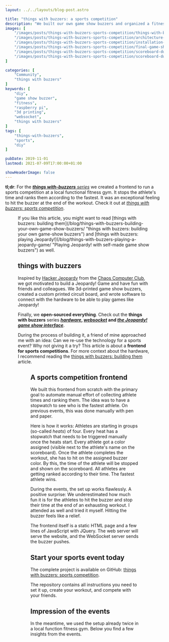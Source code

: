 ```yaml
---
layout: ../../layouts/blog-post.astro

title: "things with buzzers: a sports competition"
description: "We built our own game show buzzers and organized a fitness sports competition. The athlete pushed the buzzer at the finish to track his time. Here we describe how you can do this as well."
images: [
    "/images/posts/things-with-buzzers-sports-competition/things-with-buzzers-sports-competition-interface.png",
    "/images/posts/things-with-buzzers-sports-competition/architecture-raspberry-pi-websocket-usb-game-show-buzzer-setup-frontend.png",
    "/images/posts/things-with-buzzers-sports-competition/installation-of-self-made-game-show-buzzer.jpg",
    "/images/posts/things-with-buzzers-sports-competition/final-game-show-buzzer-event-setup.jpg",
    "/images/posts/things-with-buzzers-sports-competition/scoreboard-during-rowing-exercise.jpg",
    "/images/posts/things-with-buzzers-sports-competition/scoreboard-during-wallballs-exercise.jpg"
]

categories: [
    "Community",
    "things with buzzers"
]
keywords: [
    "diy",
    "game show buzzer",
    "fitness",
    "raspberry pi",
    "3d printing",
    "websocket",
    "things with buzzers"
]
tags: [
    "things-with-buzzers",
    "sports",
    "diy"
]

pubDate: 2019-11-01
lastmod: 2021-07-09T17:00:00+01:00

showHeaderImage: false
---
```


**tl;dr**: For the _[**things with-buzzers** series](https://github.com/andygrunwald/things-with-buzzers-hardware "things with buzzers hardware at GitHub")_ we created a frontend to run a sports competition at a local functional fitness gym. It stops the athlete's time and ranks them according to the fastest. It was an exceptional feeling to hit the buzzer at the end of the workout. Check it out at _[things with buzzers: sports competition](https://github.com/andygrunwald/things-with-buzzers-sports-competition "things with buzzer sport competition interface at GitHub")_.

<Figure
    path="/images/posts/things-with-buzzers-sports-competition/things-with-buzzers-sports-competition-interface.png"
    alt="things with buzzers: The sports competition interface."
    title="things with buzzers: The sports competition interface." />

<UpdateBox>
    If you like this article, you might want to read [things with buzzers: building them](/blog/things-with-buzzers-building-your-own-game-show-buzzers/ "things with buzzers: building your own game-show buzzers") and [things with buzzers: playing Jeopardy!](/blog/things-with-buzzers-playing-a-jeopardy-game/ "Playing Jeopardy! with self-made game show buzzers") as well.
</UpdateBox>

## things with buzzers

Inspired by [Hacker Jeopardy](https://media.ccc.de/search/?q=Hacker+Jeopardy "Hacker Jeopardy from the Chaos Computer Club") from the [Chaos Computer Club](https://www.ccc.de/en/ "Chaos Computer Club"), we got motivated to build a Jeopardy! Game and have fun with friends and colleagues.
We 3d-printed game show buzzers, created a custom printed circuit board, and wrote software to connect with the hardware to be able to play games like Jeopardy!

Finally, we **open-sourced everything**.
Check out the **things with buzzers** series **_[hardware](https://github.com/andygrunwald/things-with-buzzers-hardware "things with buzzers hardware at GitHub")_, _[websocket](https://github.com/andygrunwald/things-with-buzzers-websocket "things with buzzers WebSocket software at GitHub")_ and _[the Jeopardy! game show interface](https://github.com/andygrunwald/things-with-buzzers-jeopardy "things with buzzers Jeopardy! Game software at GitHub")_**.

During the process of building it, a friend of mine approached me with an idea: Can we re-use the technology for a sports event?
Why not giving it a try?
This article is about a **frontend for sports competitions**.
For more context about the hardware, I recommend reading the [things with buzzers: building them](/blog/things-with-buzzers-building-your-own-game-show-buzzers/ "things with buzzers: building your game-show buzzers") article.

<Figure
    path="/images/posts/things-with-buzzers-sports-competition/architecture-raspberry-pi-websocket-usb-game-show-buzzer-setup-frontend.png"
    alt="things with buzzers: Architecture diagram of how the single parts play together."
    title="things with buzzers: Architecture diagram of how the single parts play together." />

## A sports competition frontend

We built this frontend from scratch with the primary goal to automate manual effort of collecting athlete times and ranking them.
The idea was to have a stopwatch to see who is the fastest athlete.
On previous events, this was done manually with pen and paper.

Here is how it works:
Athletes are starting in groups (so-called _heats_) of four.
Every heat has a stopwatch that needs to be triggered manually once the heats start.
Every athlete got a color assigned (visible next to the athlete's name on the scoreboard).
Once the athlete completes the workout, she has to hit on the assigned buzzer color.
By this, the time of the athlete will be stopped and shown on the scoreboard.
All athletes are getting ranked according to their time.
The fastest athlete wins.

During the events, the set up works flawlessly.
A positive surprise: We underestimated how much fun it is for the athletes to hit the buzzer and stop their time at the end of an exhausting workout.
I attended as well and tried it myself.
Hitting the buzzer feels like a relief.

The frontend itself is a static HTML page and a few lines of JavaScript with JQuery.
The web server will serve the website, and the WebSocket server sends the buzzer pushes.

## Start your sports event today

The complete project is available on GitHub: [things with buzzers: sports competition](https://github.com/andygrunwald/things-with-buzzers-sports-competition "things with buzzer sport competition interface at GitHub").

The repository contains all instructions you need to set it up, create your workout, and compete with your friends.

## Impression of the events

In the meantime, we used the setup already twice in a local function fitness gym.
Below you find a few insights from the events.

<Figure
    path="/images/posts/things-with-buzzers-sports-competition/installation-of-self-made-game-show-buzzer.jpg"
    alt="Buzzer installation still ongoing."
    title="Buzzer installation still ongoing." />

<Figure
    path="/images/posts/things-with-buzzers-sports-competition/final-game-show-buzzer-event-setup.jpg"
    alt="Final game show buzzer set up. Ready to go."
    title="Final game show buzzer set up. Ready to go." />

<Figure
    path="/images/posts/things-with-buzzers-sports-competition/scoreboard-during-rowing-exercise.jpg"
    alt="Rowing discipline and a visible scoreboard."
    title="Rowing discipline and a visible scoreboard." />

<Figure
    path="/images/posts/things-with-buzzers-sports-competition/scoreboard-during-wallballs-exercise.jpg"
    alt="Executing wallballs and a visible scoreboard."
    title="Executing wallballs and a visible scoreboard." />

<YouTube id="sXZbd52_UFk" description="The official after event video from the first event. The competition frontend is visible from 0:11 min to 0:13 min." />
